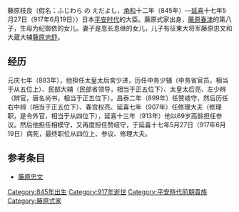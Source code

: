 {{Unreferenced|time=2016-08-26T02:32:42+00:00}}
藤原枝良（假名：ふじわら の えだよし，[[承和_(日本)|承和]]十二年（845年）—[[延喜|延喜]]十七年5月27日（917年6月19日））日本[[平安时代|平安时代]]的大臣。藤原式家出身，[[藤原春津|藤原春津]]的第八子，生母为纪御依的女儿。妻子是息长息继的女儿，儿子有征東大将军藤原忠文和大蔵大辅[[藤原忠舒|藤原忠舒]]。

== 经历 ==
元庆七年（883年），他担任太皇太后宮少进，历任中务少辅（中务省官员，相当于从五位上）、民部大辅（民部省领导，相当于正五位下）、太皇太后亮、左少辨（辨官，唐名尚书，相当于正五位下）。昌泰二年（899年）任赞岐守，然后历任右中辨（相当于正五位下）、春宫权亮、延喜七年（907年）任修理大夫（修理职，是令外官，相当于从四位下），延喜十三年（913年）他以69岁高龄担任参议。然后他担任相模守，又再度担任赞岐守，于延喜十七年5月27日（917年6月19日）病死，最终职位从四位上、参议、修理大夫。

== 参考条目 ==
*[[藤原忠文|藤原忠文]]


[[Category:845年出生|Category:845年出生]]
[[Category:917年逝世|Category:917年逝世]]
[[Category:平安時代前期貴族|Category:平安時代前期貴族]]
[[Category:藤原式家|Category:藤原式家]]